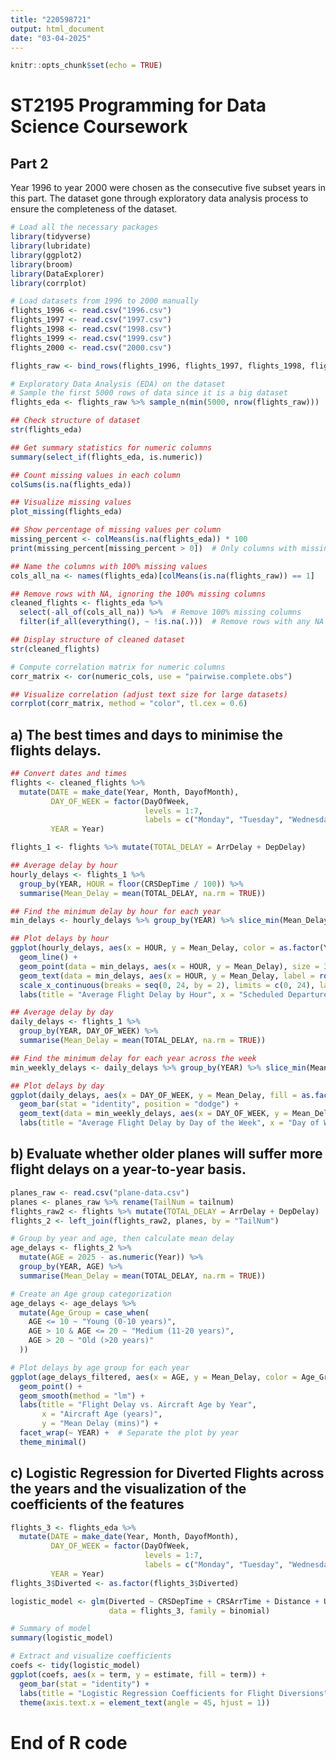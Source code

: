 ---
title: "220598721"
output: html_document
date: "03-04-2025"
---

```{r setup, include=FALSE}
knitr::opts_chunk$set(echo = TRUE)
```

# ST2195 Programming for Data Science Coursework

## Part 2
Year 1996 to year 2000 were chosen as the consecutive five subset years in this part.
The dataset gone through exploratory data analysis process to ensure the completeness of the dataset.

```{r Data-preprocessing}
# Load all the necessary packages 
library(tidyverse)
library(lubridate)
library(ggplot2)
library(broom)
library(DataExplorer)
library(corrplot)

# Load datasets from 1996 to 2000 manually
flights_1996 <- read.csv("1996.csv")
flights_1997 <- read.csv("1997.csv")
flights_1998 <- read.csv("1998.csv")
flights_1999 <- read.csv("1999.csv")
flights_2000 <- read.csv("2000.csv")

flights_raw <- bind_rows(flights_1996, flights_1997, flights_1998, flights_1999, flights_2000)

# Exploratory Data Analysis (EDA) on the dataset
# Sample the first 5000 rows of data since it is a big dataset
flights_eda <- flights_raw %>% sample_n(min(5000, nrow(flights_raw)))

## Check structure of dataset
str(flights_eda)

## Get summary statistics for numeric columns
summary(select_if(flights_eda, is.numeric))

## Count missing values in each column
colSums(is.na(flights_eda))

## Visualize missing values
plot_missing(flights_eda)

## Show percentage of missing values per column
missing_percent <- colMeans(is.na(flights_eda)) * 100
print(missing_percent[missing_percent > 0])  # Only columns with missing values

## Name the columns with 100% missing values
cols_all_na <- names(flights_eda)[colMeans(is.na(flights_raw)) == 1]

## Remove rows with NA, ignoring the 100% missing columns
cleaned_flights <- flights_eda %>%
  select(-all_of(cols_all_na)) %>%  # Remove 100% missing columns
  filter(if_all(everything(), ~ !is.na(.)))  # Remove rows with any NA

## Display structure of cleaned dataset
str(cleaned_flights)

# Compute correlation matrix for numeric columns
corr_matrix <- cor(numeric_cols, use = "pairwise.complete.obs")

## Visualize correlation (adjust text size for large datasets)
corrplot(corr_matrix, method = "color", tl.cex = 0.6)
```

## a) The best times and days to minimise the flights delays.
```{r Question-a}
## Convert dates and times
flights <- cleaned_flights %>% 
  mutate(DATE = make_date(Year, Month, DayofMonth),
         DAY_OF_WEEK = factor(DayOfWeek, 
                              levels = 1:7, 
                              labels = c("Monday", "Tuesday", "Wednesday", "Thursday", "Friday", "Saturday", "Sunday")),
         YEAR = Year)

flights_1 <- flights %>% mutate(TOTAL_DELAY = ArrDelay + DepDelay)

## Average delay by hour
hourly_delays <- flights_1 %>%
  group_by(YEAR, HOUR = floor(CRSDepTime / 100)) %>%
  summarise(Mean_Delay = mean(TOTAL_DELAY, na.rm = TRUE))

## Find the minimum delay by hour for each year
min_delays <- hourly_delays %>% group_by(YEAR) %>% slice_min(Mean_Delay, n = 1)

## Plot delays by hour
ggplot(hourly_delays, aes(x = HOUR, y = Mean_Delay, color = as.factor(YEAR))) +
  geom_line() +
  geom_point(data = min_delays, aes(x = HOUR, y = Mean_Delay), size = 3) +
  geom_text(data = min_delays, aes(x = HOUR, y = Mean_Delay, label = round(Mean_Delay, 1)), color = "black", vjust = -0.5) +
  scale_x_continuous(breaks = seq(0, 24, by = 2), limits = c(0, 24), labels = sprintf("%02d00", seq(0, 24, by = 2))) +
  labs(title = "Average Flight Delay by Hour", x = "Scheduled Departure Hour (24-hour format)", y = "Mean Delay (mins)")

## Average delay by day
daily_delays <- flights_1 %>%
  group_by(YEAR, DAY_OF_WEEK) %>%
  summarise(Mean_Delay = mean(TOTAL_DELAY, na.rm = TRUE))

## Find the minimum delay for each year across the week
min_weekly_delays <- daily_delays %>% group_by(YEAR) %>% slice_min(Mean_Delay, n = 1)

## Plot delays by day
ggplot(daily_delays, aes(x = DAY_OF_WEEK, y = Mean_Delay, fill = as.factor(YEAR))) +
  geom_bar(stat = "identity", position = "dodge") +
  geom_text(data = min_weekly_delays, aes(x = DAY_OF_WEEK, y = Mean_Delay, label = round(Mean_Delay, 1)), color = "black", vjust = -0.5, position = position_dodge(width = 0.9)) +
  labs(title = "Average Flight Delay by Day of the Week", x = "Day of Week", y = "Mean Delay (mins)")
```

## b) Evaluate whether older planes will suffer more flight delays on a year-to-year basis.
```{r Question-b}
planes_raw <- read.csv("plane-data.csv") 
planes <- planes_raw %>% rename(TailNum = tailnum)
flights_raw2 <- flights %>% mutate(TOTAL_DELAY = ArrDelay + DepDelay)
flights_2 <- left_join(flights_raw2, planes, by = "TailNum")

# Group by year and age, then calculate mean delay
age_delays <- flights_2 %>%
  mutate(AGE = 2025 - as.numeric(Year)) %>%
  group_by(YEAR, AGE) %>%
  summarise(Mean_Delay = mean(TOTAL_DELAY, na.rm = TRUE))

# Create an Age group categorization
age_delays <- age_delays %>%
  mutate(Age_Group = case_when(
    AGE <= 10 ~ "Young (0-10 years)",
    AGE > 10 & AGE <= 20 ~ "Medium (11-20 years)",
    AGE > 20 ~ "Old (>20 years)"
  ))

# Plot delays by age group for each year
ggplot(age_delays_filtered, aes(x = AGE, y = Mean_Delay, color = Age_Group)) +
  geom_point() +
  geom_smooth(method = "lm") +
  labs(title = "Flight Delay vs. Aircraft Age by Year", 
       x = "Aircraft Age (years)", 
       y = "Mean Delay (mins)") +
  facet_wrap(~ YEAR) +  # Separate the plot by year
  theme_minimal()
```

## c) Logistic Regression for Diverted Flights across the years and the visualization of the coefficients of the features
```{r Question-c}
flights_3 <- flights_eda %>% 
  mutate(DATE = make_date(Year, Month, DayofMonth),
         DAY_OF_WEEK = factor(DayOfWeek, 
                              levels = 1:7, 
                              labels = c("Monday", "Tuesday", "Wednesday", "Thursday", "Friday", "Saturday", "Sunday")),
         YEAR = Year)
flights_3$Diverted <- as.factor(flights_3$Diverted)  

logistic_model <- glm(Diverted ~ CRSDepTime + CRSArrTime + Distance + UniqueCarrier + DAY_OF_WEEK , 
                      data = flights_3, family = binomial)

# Summary of model
summary(logistic_model)

# Extract and visualize coefficients
coefs <- tidy(logistic_model)
ggplot(coefs, aes(x = term, y = estimate, fill = term)) +
  geom_bar(stat = "identity") +
  labs(title = "Logistic Regression Coefficients for Flight Diversions", x = "Variable", y = "Coefficient") +
  theme(axis.text.x = element_text(angle = 45, hjust = 1))
```

# End of R code